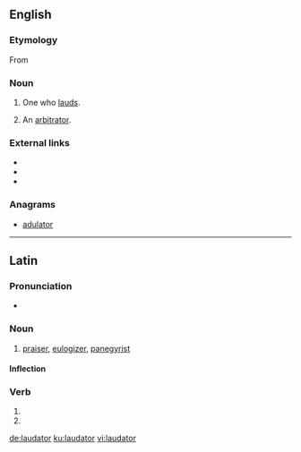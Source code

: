 {{also|lăudător}}
==English==
{{Webster 1913}}

===Etymology===
From {{etyl|la|en}}

===Noun===
{{en-noun|laudators}}

# One who [[laud]]s.
# {{context|legal|obsolete|lang=en}} An [[arbitrator]].
#: {{rfquotek|Cowell}}

===External links===
* {{R:Webster 1913}}
* {{R:Century 1911}}
* {{R:OneLook}}

===Anagrams===
* [[adulator#English|adulator]]

----

==Latin==

===Pronunciation===
* {{la-pronunc|laudātor}}

===Noun===
{{la-noun|laudātor||laudātōris|m|third}}

# [[praiser]], [[eulogizer]], [[panegyrist]]

====Inflection====
{{la-decl-3rd|laudātor|laudātōr}}

===Verb===
{{la-verb-form|laudātor}}
# {{inflection of|laudō||2|s|futr|pasv|impr|lang=la}}
# {{inflection of|laudō||3|s|futr|pasv|impr|lang=la}}

[[de:laudator]]
[[ku:laudator]]
[[vi:laudator]]